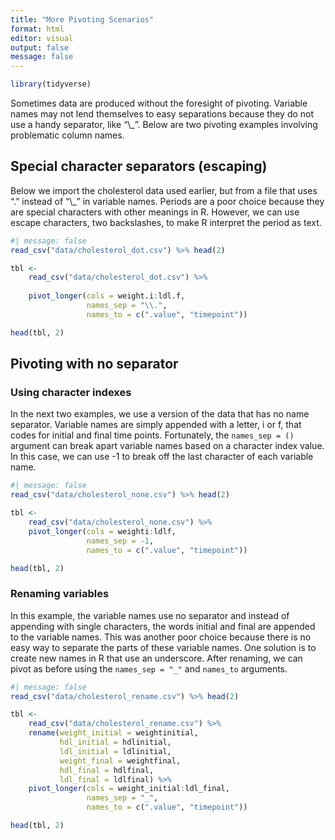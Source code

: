 ```yaml
---
title: "More Pivoting Scenarios"
format: html
editor: visual
output: false
message: false
---
```


```r
library(tidyverse)
```

Sometimes data are produced without the foresight of pivoting. Variable names may not lend themselves to easy separations because they do not use a handy separator, like "\\\_". Below are two pivoting examples involving problematic column names.

## Special character separators (escaping)

Below we import the cholesterol data used earlier, but from a file that uses "." instead of "\\\_" in variable names. Periods are a poor choice because they are special characters with other meanings in R. However, we can use escape characters, two backslashes, to make R interpret the period as text.

```r
#| message: false
read_csv("data/cholesterol_dot.csv") %>% head(2)

tbl <-
    read_csv("data/cholesterol_dot.csv") %>% 
    
    pivot_longer(cols = weight.i:ldl.f,
                 names_sep = "\\.", 
                 names_to = c(".value", "timepoint"))

head(tbl, 2)
```

## Pivoting with no separator

### Using character indexes

In the next two examples, we use a version of the data that has no name separator. Variable names are simply appended with a letter, i or f, that codes for initial and final time points. Fortunately, the `names_sep = ()` argument can break apart variable names based on a character index value. In this case, we can use -1 to break off the last character of each variable name.

```r
#| message: false
read_csv("data/cholesterol_none.csv") %>% head(2)

tbl <- 
    read_csv("data/cholesterol_none.csv") %>%
    pivot_longer(cols = weighti:ldlf,
                 names_sep = -1, 
                 names_to = c(".value", "timepoint"))

head(tbl, 2)
```

### Renaming variables

In this example, the variable names use no separator and instead of appending with single characters, the words initial and final are appended to the variable names. This was another poor choice because there is no easy way to separate the parts of these variable names. One solution is to create new names in R that use an underscore. After renaming, we can pivot as before using the `names_sep = "_"` and `names_to` arguments.

```r
#| message: false
read_csv("data/cholesterol_rename.csv") %>% head(2)

tbl <- 
    read_csv("data/cholesterol_rename.csv") %>%
    rename(weight_initial = weightinitial, 
           hdl_initial = hdlinitial, 
           ldl_initial = ldlinitial,
           weight_final = weightfinal, 
           hdl_final = hdlfinal, 
           ldl_final = ldlfinal) %>%
    pivot_longer(cols = weight_initial:ldl_final,
                 names_sep = "_",
                 names_to = c(".value", "timepoint"))

head(tbl, 2)
```
